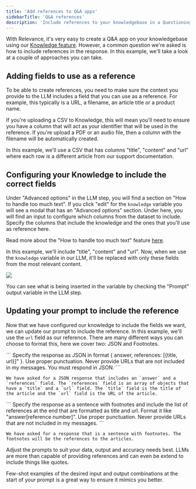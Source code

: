 ```yaml
---
title: 'Add references to Q&A apps'
sidebarTitle: 'Q&A references'
description: 'Include references to your knowledgebase in a Questioning and Answering app'
---
```


With Relevance, it's very easy to create a Q&A app on your knowledgebase using our [Knowledge feature](/notebook/knowledge). However, a common question we're asked is how to include references in the response. In this example, we'll take a look at a couple of approaches you can take.

## Adding fields to use as a reference

To be able to create references, you need to make sure the context you provide to the LLM includes a field that you can use as a reference. For example, this typically is a URL, a filename, an article title or a product name.

If you're uploading a CSV to Knowledge, this will mean you'll need to ensure you have a column that will act as your identifier that will be used in the reference. If you're upload a PDF or an audio file, then a column with the filename will be automatically created.

In this example, we'll use a CSV that has columns "title", "content" and "url" where each row is a different article from our support documentation.

## Configuring your Knowledge to include the correct fields

Under "Advanced options" in the LLM step, you will find a section on "How to handle too much text". If you click "edit" for the `knowledge` variable you will see a modal that has an "Advanced options" section. Under here, you will find an input to configure which columns from the dataset to include. Specify the columns that include the knowledge and the ones that you'll use as reference here.

<Tip>Read more about the "How to handle too much text" feature [here](/prompts/how-to-handle-too-much-text).</Tip>

In this example, we'll include "title", "content" and "url". Now, when we use the `knowledge` variable in our LLM, it'll be replaced with only these fields from the most relevant content.

<Frame caption="Screenshot of the column selection modal">
  <img src="/images/column-selection.png" />
</Frame>

<Tip>You can see what is being inserted in the variable by checking the "Prompt" output variable in the LLM step.</Tip>

## Updating your prompt to include the reference

Now that we have configured our knowledge to include the fields we want, we can update our prompt to include the reference. In this example, we'll use the `url` field as our reference. There are many different ways you can choose to format this, here we cover two: JSON and Footnotes.

<Tabs>
  <Tab title="JSON">
    ```
    Specify the response as JSON in format { answer, references: [{title, url}]" }. Use proper punctuation. Never provide URLs that are not included in my messages. You must respond in JSON.
    ```

    We have asked for a JSON response that includes an `answer` and a `references` field. The `references` field is an array of objects that have a `title` and a `url` field. The `title` field is the title of the article and the `url` field is the URL of the article.
  </Tab>
  <Tab title="Footnotes">
    ```
    Specify the response as a sentence with footnotes and include the list of references at the end that are formatted as title and url. Format it like "answer[reference number]". Use proper punctuation. Never provide URLs that are not included in my messages.
    ```

    We have asked for a response that is a sentence with footnotes. The footnotes will be the references to the articles.
  </Tab>
</Tabs>

Adjust the prompts to suit your data, output and accuracy needs best. LLMs are more than capable of providing references and can even be extend to include things like quotes.

<Tip>Few-shot examples of the desired input and output combinations at the start of your prompt is a great way to ensure it mimics you better.</Tip>

